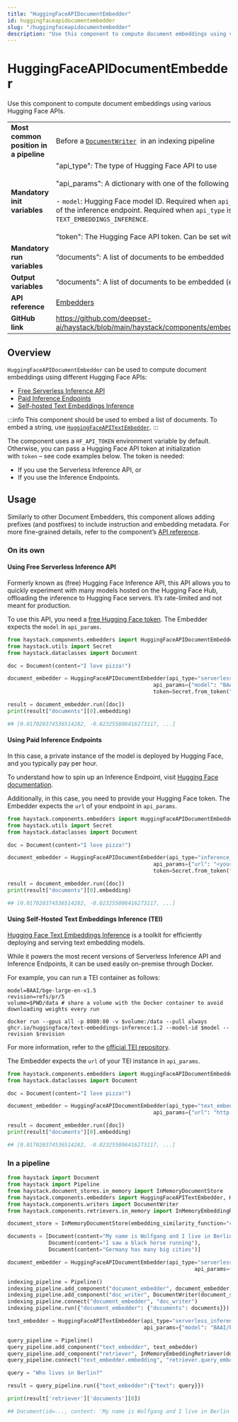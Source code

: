 ```yaml
---
title: "HuggingFaceAPIDocumentEmbedder"
id: huggingfaceapidocumentembedder
slug: "/huggingfaceapidocumentembedder"
description: "Use this component to compute document embeddings using various Hugging Face APIs."
---
```


# HuggingFaceAPIDocumentEmbedder

Use this component to compute document embeddings using various Hugging Face APIs.

|  |  |
| --- | --- |
| **Most common position in a pipeline** | Before a [`DocumentWriter`](/docs/pipeline-components/writers/documentwriter.mdx)  in an indexing pipeline |
| **Mandatory init variables** | "api_type": The type of Hugging Face API to use  <br /> <br />"api_params": A dictionary with one of the following keys:  <br /> <br />- `model`: Hugging Face model ID. Required when `api_type` is `SERVERLESS_INFERENCE_API`.**OR** - `url`: URL of the inference endpoint. Required when `api_type` is `INFERENCE_ENDPOINTS` or `TEXT_EMBEDDINGS_INFERENCE`.  <br /> <br />"token": The Hugging Face API token. Can be set with `HF_API_TOKEN` or `HF_TOKEN` env var. |
| **Mandatory run variables** | “documents”: A list of documents to be embedded |
| **Output variables** | “documents”: A list of documents to be embedded (enriched with embeddings) |
| **API reference** | [Embedders](/reference/embedders-api) |
| **GitHub link** | https://github.com/deepset-ai/haystack/blob/main/haystack/components/embedders/hugging_face_api_document_embedder.py |

## Overview

`HuggingFaceAPIDocumentEmbedder` can be used to compute document embeddings using different Hugging Face APIs:

- [Free Serverless Inference API](https://huggingface.co/inference-api)
- [Paid Inference Endpoints](https://huggingface.co/inference-endpoints)
- [Self-hosted Text Embeddings Inference](https://github.com/huggingface/text-embeddings-inference)

:::info
This component should be used to embed a list of documents. To embed a string, use [`HuggingFaceAPITextEmbedder`](huggingfaceapitextembedder.mdx).
:::

The component uses a `HF_API_TOKEN` environment variable by default. Otherwise, you can pass a Hugging Face API token at initialization with `token` – see code examples below.
The token is needed:

- If you use the Serverless Inference API, or
- If you use the Inference Endpoints.

## Usage

Similarly to other Document Embedders, this component allows adding prefixes (and postfixes) to include instruction and embedding metadata.
For more fine-grained details, refer to the component’s [API reference](/reference/embedders-api#huggingfaceapidocumentembedder).

### On its own

#### Using Free Serverless Inference API

Formerly known as (free) Hugging Face Inference API, this API allows you to quickly experiment with many models hosted on the Hugging Face Hub, offloading the inference to Hugging Face servers. It’s rate-limited and not meant for production.

To use this API, you need a [free Hugging Face token](https://huggingface.co/settings/tokens).
The Embedder expects the `model` in `api_params`.

```python
from haystack.components.embedders import HuggingFaceAPIDocumentEmbedder
from haystack.utils import Secret
from haystack.dataclasses import Document

doc = Document(content="I love pizza!")

document_embedder = HuggingFaceAPIDocumentEmbedder(api_type="serverless_inference_api",
                                              api_params={"model": "BAAI/bge-small-en-v1.5"},
                                              token=Secret.from_token("<your-api-key>"))

result = document_embedder.run([doc])
print(result["documents"][0].embedding)

## [0.017020374536514282, -0.023255806416273117, ...]
```

#### Using Paid Inference Endpoints

In this case, a private instance of the model is deployed by Hugging Face, and you typically pay per hour.

To understand how to spin up an Inference Endpoint, visit [Hugging Face documentation](https://huggingface.co/inference-endpoints/dedicated).

Additionally, in this case, you need to provide your Hugging Face token.
The Embedder expects the `url` of your endpoint in `api_params`.

```python
from haystack.components.embedders import HuggingFaceAPIDocumentEmbedder
from haystack.utils import Secret
from haystack.dataclasses import Document

doc = Document(content="I love pizza!")

document_embedder = HuggingFaceAPIDocumentEmbedder(api_type="inference_endpoints",
                                              api_params={"url": "<your-inference-endpoint-url>"},
                                              token=Secret.from_token("<your-api-key>"))

result = document_embedder.run([doc])
print(result["documents"][0].embedding)

## [0.017020374536514282, -0.023255806416273117, ...]
```

#### Using Self-Hosted Text Embeddings Inference (TEI)

[Hugging Face Text Embeddings Inference](https://github.com/huggingface/text-embeddings-inference) is a toolkit for efficiently deploying and serving text embedding models.

While it powers the most recent versions of Serverless Inference API and Inference Endpoints, it can be used easily on-premise through Docker.

For example, you can run a TEI container as follows:

```shell
model=BAAI/bge-large-en-v1.5
revision=refs/pr/5
volume=$PWD/data # share a volume with the Docker container to avoid downloading weights every run

docker run --gpus all -p 8080:80 -v $volume:/data --pull always ghcr.io/huggingface/text-embeddings-inference:1.2 --model-id $model --revision $revision
```

For more information, refer to the [official TEI repository](https://github.com/huggingface/text-embeddings-inference).

The Embedder expects the `url` of your TEI instance in `api_params`.

```python
from haystack.components.embedders import HuggingFaceAPIDocumentEmbedder
from haystack.dataclasses import Document

doc = Document(content="I love pizza!")

document_embedder = HuggingFaceAPIDocumentEmbedder(api_type="text_embeddings_inference",
                                              api_params={"url": "http://localhost:8080"})

result = document_embedder.run([doc])
print(result["documents"][0].embedding)

## [0.017020374536514282, -0.023255806416273117, ...]
```

### In a pipeline

```python
from haystack import Document
from haystack import Pipeline
from haystack.document_stores.in_memory import InMemoryDocumentStore
from haystack.components.embedders import HuggingFaceAPITextEmbedder, HuggingFaceAPIDocumentEmbedder
from haystack.components.writers import DocumentWriter
from haystack.components.retrievers.in_memory import InMemoryEmbeddingRetriever

document_store = InMemoryDocumentStore(embedding_similarity_function="cosine")

documents = [Document(content="My name is Wolfgang and I live in Berlin"),
             Document(content="I saw a black horse running"),
             Document(content="Germany has many big cities")]

document_embedder = HuggingFaceAPIDocumentEmbedder(api_type="serverless_inference_api",
				                                           api_params={"model": "BAAI/bge-small-en-v1.5"})

indexing_pipeline = Pipeline()
indexing_pipeline.add_component("document_embedder", document_embedder)
indexing_pipeline.add_component("doc_writer", DocumentWriter(document_store=document_store)
indexing_pipeline.connect("document_embedder", "doc_writer")
indexing_pipeline.run({"document_embedder": {"documents": documents}})

text_embedder = HuggingFaceAPITextEmbedder(api_type="serverless_inference_api",
                                           api_params={"model": "BAAI/bge-small-en-v1.5"})

query_pipeline = Pipeline()
query_pipeline.add_component("text_embedder", text_embedder)
query_pipeline.add_component("retriever", InMemoryEmbeddingRetriever(document_store=document_store))
query_pipeline.connect("text_embedder.embedding", "retriever.query_embedding")

query = "Who lives in Berlin?"

result = query_pipeline.run({"text_embedder":{"text": query}})

print(result['retriever']['documents'][0])

## Document(id=..., content: 'My name is Wolfgang and I live in Berlin', ...)
```
